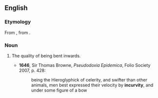 ==English==

===Etymology===
From {{der|en|la|incurvus}} {{suffix|en||ity}}, from {{etyl|la|en}} {{m|la|incurvitas}}.

===Noun===
{{en-noun|-|+}}

# {{lb|en|obsolete}} The quality of being bent inwards.
#* '''1646''', Sir Thomas Browne, ''Pseudodoxia Epidemica'', Folio Society 2007, p. 428:
#*: being the Hieroglyphick of celerity, and swifter than other animals, men best expressed their velocity by '''incurvity''', and under some figure of a bow